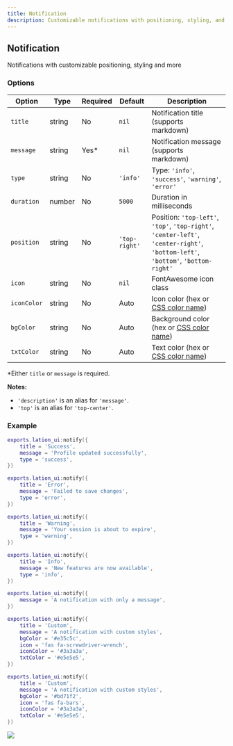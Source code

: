 ```yaml
---
title: Notification
description: Customizable notifications with positioning, styling, and type-based appearance
---
```


## Notification

Notifications with customizable positioning, styling and more

### Options

| Option | Type | Required | Default | Description |
|--------|------|----------|---------|-------------|
| `title` | string | No | `nil` | Notification title (supports markdown) |
| `message` | string | Yes* | `nil` | Notification message (supports markdown) |
| `type` | string | No | `'info'` | Type: `'info'`, `'success'`, `'warning'`, `'error'` |
| `duration` | number | No | `5000` | Duration in milliseconds |
| `position` | string | No | `'top-right'` | Position: `'top-left'`, `'top'`, `'top-right'`, `'center-left'`, `'center-right'`, `'bottom-left'`, `'bottom'`, `'bottom-right'` |
| `icon` | string | No | `nil` | FontAwesome icon class |
| `iconColor` | string | No | Auto | Icon color (hex or [CSS color name](https://htmlcolorcodes.com/color-names/)) |
| `bgColor` | string | No | Auto | Background color (hex or [CSS color name](https://htmlcolorcodes.com/color-names/)) |
| `txtColor` | string | No | Auto | Text color (hex or [CSS color name](https://htmlcolorcodes.com/color-names/)) |

*Either `title` or `message` is required.

**Notes:** 
- `'description'` is an alias for `'message'`.
- `'top'` is an alias for `'top-center'`.

### Example

```lua copy
exports.lation_ui:notify({
    title = 'Success',
    message = 'Profile updated successfully',
    type = 'success',
})

exports.lation_ui:notify({
    title = 'Error',
    message = 'Failed to save changes',
    type = 'error',
})

exports.lation_ui:notify({
    title = 'Warning',
    message = 'Your session is about to expire',
    type = 'warning',
})

exports.lation_ui:notify({
    title = 'Info',
    message = 'New features are now available',
    type = 'info',
})

exports.lation_ui:notify({
    message = 'A notification with only a message',
})

exports.lation_ui:notify({
    title = 'Custom',
    message = 'A notification with custom styles',
    bgColor = '#e35c5c',
    icon = 'fas fa-screwdriver-wrench',
    iconColor = '#3a3a3a',
    txtColor = '#e5e5e5',
})

exports.lation_ui:notify({
    title = 'Custom',
    message = 'A notification with custom styles',
    bgColor = '#bd71f2',
    icon = 'fas fa-bars',
    iconColor = '#3a3a3a',
    txtColor = '#e5e5e5',
})
```

![](https://img.lationscripts.com/docs/ui/notifications/notification-example.webp)